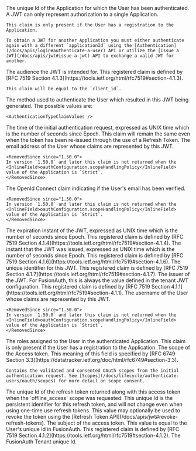
<APIBlock>
  <APIField name="applicationId" type="UUID">
    The unique Id of the Application for which the User has been authenticated. A JWT can only represent authorization to a single Application.

    This claim is only present if the User has a registration to the Application.

    To obtain a JWT for another Application you must either authenticate again with a different `applicationId` using the [Authentication](/docs/apis/login#authenticate-a-user) API or utilize the [Issue a JWT](/docs/apis/jwt#issue-a-jwt) API to exchange a valid JWT for another.
  </APIField>
  <APIField name="aud" type="String">
    The audience the JWT is intended for. This registered claim is defined by [RFC 7519 Section 4.1.3](https://tools.ietf.org/html/rfc7519#section-4.1.3).

    This claim will be equal to the `client_id`.
  </APIField>
  <APIField name="authenticationType" type="String">
    The method used to authenticate the User which resulted in this JWT being generated. The possible values are:

    <AuthenticationTypeClaimValues />
  </APIField>
  <APIField name="auth_time" type="Long" since="1.36.0">
    The time of the initial authentication request, expressed as UNIX time which is the number of seconds since Epoch. This claim will remain the same even when the token has been re-issued through the use of a Refresh Token.
  </APIField>
  <APIField name="email" type="String">
    The email address of the User whose claims are represented by this JWT.

    <RemovedSince since="1.50.0">
    In version `1.50.0` and later this claim is not returned when the <InlineField>oauthConfiguration.scopeHandlingPolicy</InlineField> value of the Application is `Strict`.
    </RemovedSince>
</APIField>
  <APIField name="email_verified" type="Boolean">
    The OpenId Connect claim indicating if the User's email has been verified.

    <RemovedSince since="1.50.0">
    In version `1.50.0` and later this claim is not returned when the <InlineField>oauthConfiguration.scopeHandlingPolicy</InlineField> value of the Application is `Strict`.
    </RemovedSince>
  </APIField>
  <APIField name="exp" type="Long">
    The expiration instant of the JWT, expressed as UNIX time which is the number of seconds since Epoch. This registered claim is defined by
    [RFC 7519 Section 4.1.4](https://tools.ietf.org/html/rfc7519#section-4.1.4).
  </APIField>
  <APIField name="iat" type="Long">
    The instant that the JWT was issued, expressed as UNIX time which is the number of seconds since Epoch. This registered claim is defined by
    [RFC 7519 Section 4.1.6](https://tools.ietf.org/html/rfc7519#section-4.1.6).
  </APIField>
  <APIField name="jti" type="String" since="1.18.0">
    The unique identifier for this JWT. This registered claim is defined by
    [RFC 7519 Section 4.1.7](https://tools.ietf.org/html/rfc7519#section-4.1.7).
  </APIField>
  <APIField name="iss" type="String">
    The issuer of the JWT. For FusionAuth, this is always the value defined in the tenant JWT configuration. This registered claim is defined by
    [RFC 7519 Section 4.1.1](https://tools.ietf.org/html/rfc7519#section-4.1.1).
  </APIField>
  <APIField name="preferred_username" type="String" since="1.5.0">
    The username of the User whose claims are represented by this JWT.

    <RemovedSince since="1.50.0">
    In version `1.50.0` and later this claim is not returned when the <InlineField>oauthConfiguration.scopeHandlingPolicy</InlineField> value of the Application is `Strict`.
    </RemovedSince>
  </APIField>
  <APIField name="roles" type="Array<String>">
    The roles assigned to the User in the authenticated Application. This claim is only present if the User has a registration to the Application.
  </APIField>
  <APIField name="scope" type="String" since="1.50.0">
    The scope of the Access token. This meaning of this field is specified by
    [RFC 6749 Section 3.3](https://datatracker.ietf.org/doc/html/rfc6749#section-3.3).

    Contains the validated and consented OAuth scopes from the initial authentication request. See [Scopes](/docs/lifecycle/authenticate-users/oauth/scopes) for more detail on scope consent.
  </APIField>
  <APIField name="sid" type="String" since="1.37.0">
    The unique Id of the refresh token returned along with this access token when the `offline_access` scope was requested. This unique Id is the persistent identifier for this refresh token, and will not change even when using one-time use refresh tokens. This value may optionally be used to revoke the token using the [Refresh Token API](/docs/apis/jwt#revoke-refresh-tokens).
  </APIField>
  <APIField name="sub" type="UUID">
    The subject of the access token. This value is equal to the User's unique Id in FusionAuth. This registered claim is defined by [RFC 7519 Section 4.1.2](https://tools.ietf.org/html/rfc7519#section-4.1.2).
  </APIField>
  <APIField name="tid" type="UUID" since="1.36.0">
    The FusionAuth Tenant unique Id.
  </APIField>
</APIBlock>
